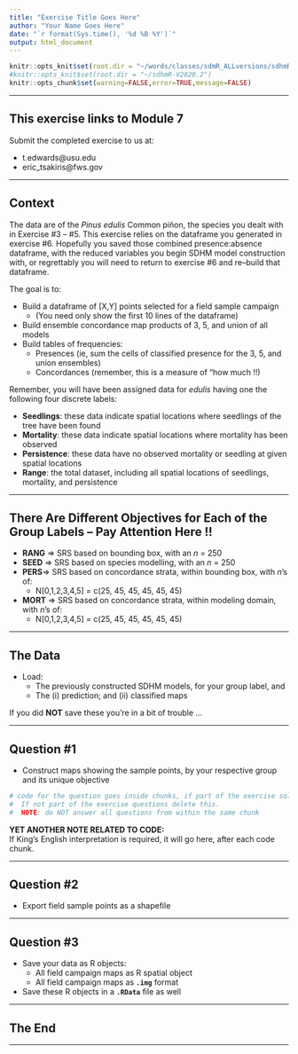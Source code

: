 ```yaml
---
title: "Exercise Title Goes Here"
author: "Your Name Goes Here"
date: "`r format(Sys.time(), '%d %B %Y')`"
output: html_document
---
```


<!-- These are global options  
       set root directory here 
       NOTE mine is active; yours is commented out
       change the path to reflect your CPU,
       then comment out or delete mine
--> 
```r
knitr::opts_knit$set(root.dir = "~/words/classes/sdmR_ALLversions/sdhmR-V2020.2")
#knitr::opts_knit$set(root.dir = "~/sdhmR-V2020.2")
knitr::opts_chunk$set(warning=FALSE,error=TRUE,message=FALSE)
```

---

## This exercise links to Module 7

Submit the completed exercise to us at:

* t.edwards@usu.edu 
* eric_tsakiris@fws.gov  

---

## Context

The data are of the *Pinus edulis* Common piñon, the species you dealt with in Exercise #3 -- #5.  This exercise relies on the dataframe you generated in exercise #6.  Hopefully you saved those combined presence:absence dataframe, with the reduced variables you begin SDHM model construction with, or regrettably you will need to return to exercise #6 and re--build that dataframe.

The goal is to: 

* Build a dataframe of [X,Y] points selected for a field sample campaign
  * (You need only show the first 10 lines of the dataframe)
* Build ensemble concordance map products of 3, 5, and union of all models 
* Build tables of frequencies: 
  * Presences (ie, sum the cells of classified presence for the 3, 5, and union ensembles) 
  * Concordances (remember, this is a measure of "how much !!) 

Remember, you will have been assigned data for *edulis* having one the following four discrete labels:

* **Seedlings**:  these data indicate spatial locations where seedlings of the tree have been found
* **Mortality**: these data indicate spatial locations where mortality has been observed
* **Persistence**: these data have no observed mortality or seedling at given spatial locations
* **Range**: the total dataset, including all spatial locations of seedlings, mortality, and persistence

---

## There Are Different Objectives for Each of the Group Labels -- Pay Attention Here !!

* **RANG** => SRS based on bounding box, with an $n$ = 250
* **SEED** => SRS based on species modelling, with an $n$ = 250
* **PERS**=> SRS based on concordance strata, within bounding box, with $n$'s of:
  * N[0,1,2,3,4,5] = c(25, 45, 45, 45, 45, 45)
* **MORT** => SRS based on concordance strata, within modeling domain, with $n$'s of:
  * N[0,1,2,3,4,5] = c(25, 45, 45, 45, 45, 45)

---

## The Data

* Load:
  * The previously constructed SDHM models, for your group label, and 
  * The (i) prediction; and (ii) classified maps

If you did **NOT** save these you're in a bit of trouble ...

---

## Question #1

* Construct maps showing the sample points, by your respective group and its unique objective


```r
# code for the question goes inside chunks, if part of the exercise solution.
#  If not part of the exercise questions delete this.
#  NOTE: do NOT answer all questions from within the same chunk
```

**YET ANOTHER NOTE RELATED TO CODE:**  
If King's English interpretation is required, it will go here, after each code chunk.

---

## Question #2

* Export field sample points as a shapefile

---

## Question #3

* Save your data as R objects:
  * All field campaign maps as R spatial object
  * All field campaign maps as **`.img`** format
* Save these R objects in a **`.RData`** file as well

---

## The End

---
